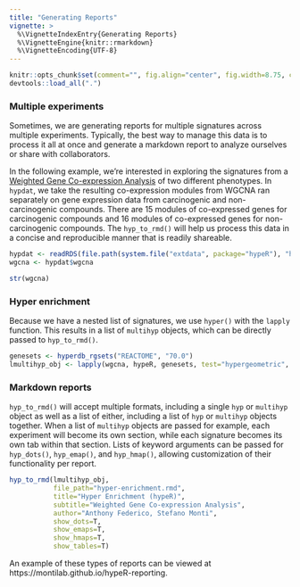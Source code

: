 ```yaml
---
title: "Generating Reports"
vignette: >
  %\VignetteIndexEntry{Generating Reports}
  %\VignetteEngine{knitr::rmarkdown}
  %\VignetteEncoding{UTF-8}
---
```


```r
knitr::opts_chunk$set(comment="", fig.align="center", fig.width=8.75, cache=FALSE)
devtools::load_all(".")
```

### Multiple experiments
Sometimes, we are generating reports for multiple signatures across multiple experiments. Typically, the best way to manage this data is to process it all at once and generate a markdown report to analyze ourselves or share with collaborators.

In the following example, we're interested in exploring the signatures from a [Weighted Gene Co-expression Analysis](https://horvath.genetics.ucla.edu/html/CoexpressionNetwork/Rpackages/WGCNA/) of two different phenotypes. In `hypdat`, we take the resulting co-expression modules from WGCNA ran separately on gene expression data from carcinogenic and non-carcinogenic compounds. There are 15 modules of co-expressed genes for carcinogenic compounds and 16 modules of co-expressed genes for non-carcinogenic compounds. The `hyp_to_rmd()` will help us process this data in a concise and reproducible manner that is readily shareable.

```r

hypdat <- readRDS(file.path(system.file("extdata", package="hypeR"), "hypdat.rds"))
wgcna <- hypdat$wgcna

```

```r

str(wgcna)

```

### Hyper enrichment
Because we have a nested list of signatures, we use `hyper()` with the `lapply` function. This results in a list of `multihyp` objects, which can be directly passed to `hyp_to_rmd()`.
```r

genesets <- hyperdb_rgsets("REACTOME", "70.0")
lmultihyp_obj <- lapply(wgcna, hypeR, genesets, test="hypergeometric", background=50000, fdr=0.01, plotting=FALSE)

```

### Markdown reports
`hyp_to_rmd()` will accept multiple formats, including a single `hyp` or `multihyp` object as well as a list of either, including a list of `hyp` or `multihyp` objects together. When a list of `multihyp` objects are passed for example, each experiment will become its own section, while each signature becomes its own tab within that section. Lists of keyword arguments can be passed for `hyp_dots()`, `hyp_emap()`, and `hyp_hmap()`, allowing customization of their functionality per report.
```r

hyp_to_rmd(lmultihyp_obj,
           file_path="hyper-enrichment.rmd",
           title="Hyper Enrichment (hypeR)",
           subtitle="Weighted Gene Co-expression Analysis",
           author="Anthony Federico, Stefano Monti",
           show_dots=T,
           show_emaps=T,
           show_hmaps=T,
           show_tables=T)

```

An example of these types of reports can be viewed at https://montilab.github.io/hypeR-reporting.